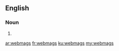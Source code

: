 ==English==

===Noun===
{{head|en|plural}}

# {{plural of|webmag|lang=en|nocat=1}}

[[ar:webmags]]
[[fr:webmags]]
[[ku:webmags]]
[[my:webmags]]